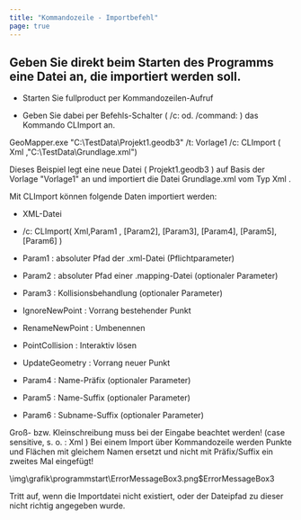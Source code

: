 ```yaml
---
title: "Kommandozeile - Importbefehl"
page: true
---
```

## Geben Sie direkt beim Starten des Programms eine Datei an, die importiert werden soll.

- Starten Sie <Placeholder>fullproduct</Placeholder> per Kommandozeilen-Aufruf

- Geben Sie dabei per Befehls-Schalter ( <Bold> /c: </Bold>  od. <Bold> /command: </Bold> ) das Kommando <Bold> CLImport </Bold>  an.




<Info>
 <Bold> GeoMapper.exe </Bold>  &quot;C:\TestData\Projekt1.geodb3&quot;  <Bold> /t: </Bold> Vorlage1  <Bold> /c: </Bold>  <Italic> CLImport </Italic> ( <Italic> Xml </Italic> ,&quot;C:\TestData\Grundlage.xml&quot;)

Dieses Beispiel legt eine neue Datei ( <Italic> Projekt1.geodb3 </Italic> ) auf Basis der Vorlage &quot;Vorlage1&quot; an und importiert die Datei  <Italic> Grundlage.xml </Italic>  vom Typ  <Italic> Xml </Italic> .
</Info>


<Success>
Mit  <Italic> CLImport </Italic>  k&#246;nnen folgende Daten importiert werden:

-  XML-Datei


- <Bold> /c: </Bold> CLImport( <Bold> Xml,Param1 </Bold> , <Italic> [Param2],
[Param3],
[Param4],
[Param5],
[Param6] </Italic> )


- <Bold> Param1 </Bold> : absoluter Pfad der .xml-Datei (Pflichtparameter)


- <Italic> Param2 </Italic> : absoluter Pfad einer .mapping-Datei (optionaler Parameter)


- <Italic> Param3 </Italic> : Kollisionsbehandlung (optionaler Parameter)


- <Bold> IgnoreNewPoint </Bold> : Vorrang bestehender Punkt


- <Bold> RenameNewPoint </Bold> :  Umbenennen


- <Bold> PointCollision </Bold> : Interaktiv l&#246;sen


- <Bold> UpdateGeometry </Bold> : Vorrang neuer Punkt




- <Italic> Param4 </Italic> : Name-Pr&#228;fix (optionaler Parameter)


- <Italic> Param5 </Italic> : Name-Suffix (optionaler Parameter)


- <Italic> Param6 </Italic> : Subname-Suffix (optionaler Parameter)








</Success>


<Warning>
Gro&#223;- bzw. Kleinschreibung muss bei der Eingabe beachtet werden! (case sensitive, s. o. :  <Bold> Xml </Bold> )
</Warning>

<Warning>
Bei einem Import &#252;ber Kommandozeile werden Punkte und Fl&#228;chen mit gleichem Namen ersetzt und nicht mit Pr&#228;fix/Suffix ein zweites Mal eingef&#252;gt!
</Warning>

<Info>

<Image>\img\grafik\programmstart\ErrorMessageBox3.png$ErrorMessageBox3</Image>

Tritt auf, wenn die Importdatei nicht existiert, oder der Dateipfad zu dieser nicht richtig angegeben wurde.
</Info>
